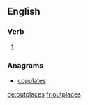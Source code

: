 ==English==

===Verb===
{{head|en}}

# {{en-third-person singular of|outplace}}

===Anagrams===
* [[copulates#English|copulates]]

[[de:outplaces]]
[[fr:outplaces]]